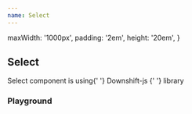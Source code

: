 ```yaml
---
name: Select
---
```



  maxWidth: '1000px',
  padding: '2em',
  height: '20em',
}

<div />
<div>
  <H2 font="secondary">Select</H2>
</div>

<Paragraph4>
  Select component is using{' '}
  <Link href="https://www.downshift-js.com/" target="_bank">
    Downshift-js
  </Link>{' '}
  library
</Paragraph4>

<div>
  <H3 font="secondary">Playground</H3>
</div>

<SelectPlayground />
